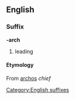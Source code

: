==English==
===Suffix===
[[Category:English suffixes]]
'''-arch'''
#leading
====Etymology====
{{etystub}}
From {{Gr.}} [[archos]] ''chief''